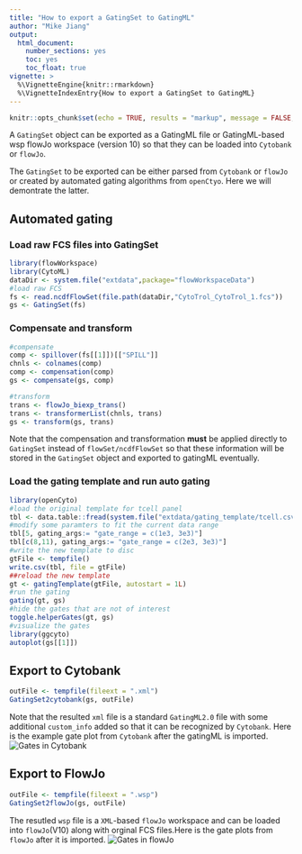 ```yaml
---
title: "How to export a GatingSet to GatingML"
author: "Mike Jiang"
output: 
  html_document: 
    number_sections: yes
    toc: yes
    toc_float: true
vignette: >    
  %\VignetteEngine{knitr::rmarkdown}
  %\VignetteIndexEntry{How to export a GatingSet to GatingML}
---
```



```r
knitr::opts_chunk$set(echo = TRUE, results = "markup", message = FALSE, warning = FALSE)
```

A `GatingSet` object can be exported as a GatingML file or GatingML-based wsp flowJo workspace (version 10) so that they can be loaded into `Cytobank` or `flowJo`.

The `GatingSet` to be exported can be either parsed from `Cytobank` or `flowJo` or created by automated gating 
algorithms from `openCtyo`. Here we will demontrate the latter.

## Automated gating
### Load raw FCS files into GatingSet
```r
library(flowWorkspace)
library(CytoML)
dataDir <- system.file("extdata",package="flowWorkspaceData")
#load raw FCS
fs <- read.ncdfFlowSet(file.path(dataDir,"CytoTrol_CytoTrol_1.fcs"))
gs <- GatingSet(fs)
```

### Compensate and transform
```r
#compensate
comp <- spillover(fs[[1]])[["SPILL"]]
chnls <- colnames(comp)
comp <- compensation(comp)
gs <- compensate(gs, comp)

#transform
trans <- flowJo_biexp_trans()
trans <- transformerList(chnls, trans)
gs <- transform(gs, trans)
```
Note that the compensation and transformation **must** be applied directly to `GatingSet` instead of `flowSet/ncdfFlowSet` so that these information will be stored in the `GatingSet` object and exported to gatingML eventually.

### Load the gating template and run auto gating
```r
library(openCyto)
#load the original template for tcell panel
tbl <- data.table::fread(system.file("extdata/gating_template/tcell.csv", package = "openCyto"))
#modify some paramters to fit the current data range
tbl[5, gating_args:= "gate_range = c(1e3, 3e3)"]
tbl[c(8,11), gating_args:= "gate_range = c(2e3, 3e3)"]
#write the new template to disc
gtFile <- tempfile()
write.csv(tbl, file = gtFile)
##reload the new template
gt <- gatingTemplate(gtFile, autostart = 1L)
#run the gating
gating(gt, gs)
#hide the gates that are not of interest
toggle.helperGates(gt, gs)
#visualize the gates
library(ggcyto)
autoplot(gs[[1]])
```

## Export to Cytobank 
```r
outFile <- tempfile(fileext = ".xml")
GatingSet2cytobank(gs, outFile)
```
Note that the resulted `xml` file is a standard `GatingML2.0` file with some additional `custom_info` added so that it can be recognized by `Cytobank`. Here is the example gate plot from `Cytobank` after the gatingML is imported.
![Gates in Cytobank](cytobank.png)


## Export to FlowJo 
```r
outFile <- tempfile(fileext = ".wsp")
GatingSet2flowJo(gs, outFile)
```
The resutled `wsp` file is a `XML`-based `flowJo` workspace and can be loaded into `flowJo`(V10) along with orginal FCS files.Here is the gate plots from `flowJo` after it is imported.
![Gates in flowJo](flowJo.png)



